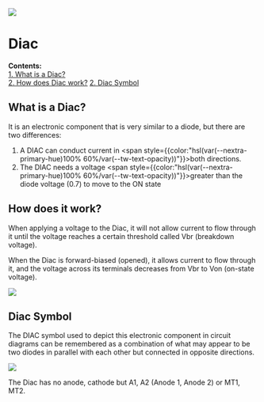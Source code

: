 
<Image src="/Diac-Cover.png" caption="Diac Image" />

# Diac
**Contents:**\
[1. What is a Diac?](#what-is-a-resistor)\
[2. How does Diac work?](#how-does-diac-work)
[2. Diac Symbol](#resistor-symbol)

## What is a Diac?

It is an electronic component that is very similar to a diode, but there are two differences:
1. A DIAC can conduct current in <span style={{color:"hsl(var(--nextra-primary-hue)100% 60%/var(--tw-text-opacity))"}}>both directions</span>.
2. The DIAC needs a voltage <span style={{color:"hsl(var(--nextra-primary-hue)100% 60%/var(--tw-text-opacity))"}}>greater than the diode voltage (0.7)</span> to move to the ON state

## How does it work?

When applying a voltage to the Diac, it will not allow current to flow through it until the voltage reaches a certain threshold called Vbr (breakdown voltage).

When the Diac is forward-biased (opened), it allows current to flow through it, and the voltage across its terminals decreases from Vbr to Von (on-state voltage).

<Image src="/diac-how-it-work.png" caption="How does diac work?" />

## Diac Symbol

The DIAC symbol used to depict this electronic component in circuit diagrams can be remembered as a combination of what may appear to be two diodes in parallel with each other but connected in opposite directions.

<Image src="/diac-circuit-symbol.svg" caption="DIAC circuit symbol" />

The Diac has no anode, cathode but A1, A2 (Anode 1, Anode 2) or MT1, MT2.
